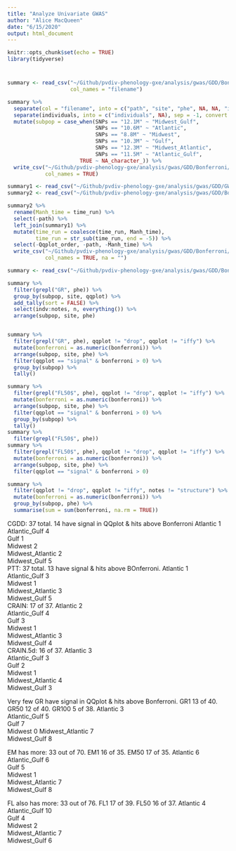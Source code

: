 ```yaml
---
title: "Analyze Univariate GWAS"
author: "Alice MacQueen"
date: "6/15/2020"
output: html_document
---
```


```r
knitr::opts_chunk$set(echo = TRUE)
library(tidyverse)
```

#
```r
summary <- read_csv("~/Github/pvdiv-phenology-gxe/analysis/gwas/GDD/Bonferroni/GWAS_summary.csv",
                    col_names = "filename")

summary %>%
  separate(col = "filename", into = c("path", "site", "phe", NA, NA, "individuals", "SNPs", NA, "PCs", NA, NA, "date_run", "time_run"), sep = "_") %>%
  separate(individuals, into = c("individuals", NA), sep = -1, convert = TRUE) %>%
  mutate(subpop = case_when(SNPs == "12.1M" ~ "Midwest_Gulf",
                            SNPs == "10.6M" ~ "Atlantic",
                            SNPs == "8.8M" ~ "Midwest",
                            SNPs == "10.3M" ~ "Gulf",
                            SNPs == "12.3M" ~ "Midwest_Atlantic",
                            SNPs == "11.5M" ~ "Atlantic_Gulf",
                       TRUE ~ NA_character_)) %>%
  write_csv("~/Github/pvdiv-phenology-gxe/analysis/gwas/GDD/Bonferroni/GWAS_summary.csv", 
            col_names = TRUE)

```

```r
summary1 <- read_csv("~/Github/pvdiv-phenology-gxe/analysis/gwas/GDD/GWAS_summary_Bonferroni.csv", col_names = TRUE)
summary2 <- read_csv("~/Github/pvdiv-phenology-gxe/analysis/gwas/GDD/Bonferroni/GWAS_summary.csv", col_names = TRUE)

summary2 %>%
  rename(Manh_time = time_run) %>%
  select(-path) %>%
  left_join(summary1) %>%
  mutate(time_run = coalesce(time_run, Manh_time),
         time_run = str_sub(time_run, end = -5)) %>%
  select(-Qqplot_order, -path, -Manh_time) %>%
  write_csv("~/Github/pvdiv-phenology-gxe/analysis/gwas/GDD/Bonferroni/GWAS_summary.csv", 
            col_names = TRUE, na = "")
```

```r
summary <- read_csv("~/Github/pvdiv-phenology-gxe/analysis/gwas/GDD/Bonferroni/GWAS_summary_Bonferroni_mash_decisions.csv", col_names = TRUE)

summary %>%
  filter(grepl("GR", phe)) %>%
  group_by(subpop, site, qqplot) %>%
  add_tally(sort = FALSE) %>%
  select(indv:notes, n, everything()) %>%
  arrange(subpop, site, phe)


summary %>%
  filter(grepl("GR", phe), qqplot != "drop", qqplot != "iffy") %>%
  mutate(bonferroni = as.numeric(bonferroni)) %>%
  arrange(subpop, site, phe) %>%
  filter(qqplot == "signal" & bonferroni > 0) %>%
  group_by(subpop) %>% 
  tally()

```

```r
summary %>%
  filter(grepl("FL50$", phe), qqplot != "drop", qqplot != "iffy") %>%
  mutate(bonferroni = as.numeric(bonferroni)) %>%
  arrange(subpop, site, phe) %>%
  filter(qqplot == "signal" & bonferroni > 0) %>%
  group_by(subpop) %>% 
  tally()
summary %>%
  filter(grepl("FL50$", phe))
summary %>%
  filter(grepl("FL50$", phe), qqplot != "drop", qqplot != "iffy") %>%
  mutate(bonferroni = as.numeric(bonferroni)) %>%
  arrange(subpop, site, phe) %>%
  filter(qqplot == "signal" & bonferroni > 0)

summary %>%
  filter(qqplot != "drop", qqplot != "iffy", notes != "structure") %>%
  mutate(bonferroni = as.numeric(bonferroni)) %>%
  group_by(subpop, phe) %>%
  summarise(sum = sum(bonferroni, na.rm = TRUE))
```
CGDD: 37 total. 14 have signal in QQplot & hits above Bonferroni
Atlantic	1			
Atlantic_Gulf	4			
Gulf	1			
Midwest	2			
Midwest_Atlantic	2			
Midwest_Gulf	5	
PTT: 37 total. 13 have signal & hits above BOnferroni.
Atlantic	1			
Atlantic_Gulf	3			
Midwest	1			
Midwest_Atlantic	3			
Midwest_Gulf	5	
CRAIN: 17 of 37.
Atlantic	2			
Atlantic_Gulf	4			
Gulf	3			
Midwest	1			
Midwest_Atlantic	3			
Midwest_Gulf	4	
CRAIN.5d: 16 of 37. 
Atlantic	3			
Atlantic_Gulf	3			
Gulf	2			
Midwest	1			
Midwest_Atlantic	4			
Midwest_Gulf	3	


Very few GR have signal in QQplot & hits above Bonferroni. 
GR1 13 of 40. GR50 12 of 40. GR100 5 of 38.
Atlantic	3			
Atlantic_Gulf	5			
Gulf	7			
Midwest 0 
Midwest_Atlantic	7			
Midwest_Gulf	8	

EM has more: 33 out of 70. EM1 16 of 35.  EM50 17 of 35.
Atlantic	6			
Atlantic_Gulf	6			
Gulf	5			
Midwest	1			
Midwest_Atlantic	7			
Midwest_Gulf	8	

FL also has more: 33 out of 76. FL1 17 of 39. FL50 16 of 37.
Atlantic	4			
Atlantic_Gulf	10			
Gulf	4			
Midwest	2			
Midwest_Atlantic	7			
Midwest_Gulf	6	
